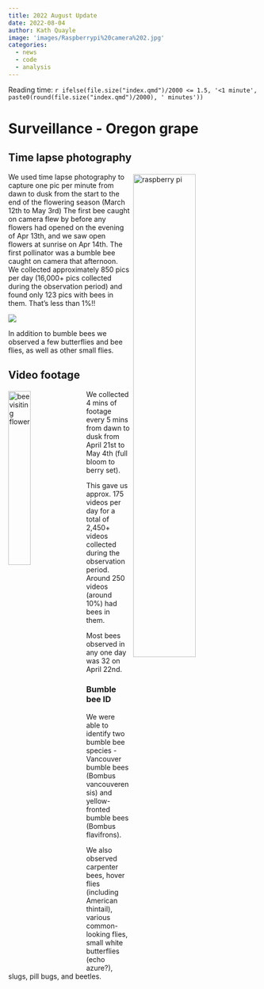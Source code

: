 ```yaml
---
title: 2022 August Update
date: 2022-08-04
author: Kath Quayle
image: 'images/Raspberrypi%20camera%202.jpg'
categories:
  - news
  - code
  - analysis
---
```


Reading time: `r ifelse(file.size("index.qmd")/2000 <= 1.5, '<1 minute', paste0(round(file.size("index.qmd")/2000), ' minutes'))`

# Surveillance - Oregon grape

## Time lapse photography

<img src="images/Raspberrypi%20camera%202.jpg" alt="raspberry pi" class="image" style="width: 50%; float:right; margin-top:0.2em; margin-left:6px;">  


We used time lapse photography to capture one pic per minute from dawn to dusk from the start to the end of the flowering season (March 12th to May 3rd) The first bee caught on camera flew by before any flowers had opened on the evening of Apr 13th, and we saw open flowers at sunrise on Apr 14th. The first pollinator was a bumble bee caught on camera that afternoon. We collected approximately 850 pics per day (16,000+ pics collected during the observation period) and found only 123 pics with bees in them. That's less than 1%!!

![](images/Pollinator_tally-02.png)

In addition to bumble bees we observed a few butterflies and bee flies, as well as other small flies.

## Video footage

<img src="images/OG_bee1.gif" alt="bee visiting flower" class="image" style="width: 30%; float:left; margin-top:0.2em; margin-right:6px;">  


We collected 4 mins of footage every 5 mins from dawn to dusk from April 21st to May 4th (full bloom to berry set).

This gave us approx. 175 videos per day for a total of 2,450+ videos collected during the observation period. Around 250 videos (around 10%) had bees in them.

Most bees observed in any one day was 32 on April 22nd.

### Bumble bee ID

We were able to identify two bumble bee species - Vancouver bumble bees (Bombus vancouverensis) and yellow-fronted bumble bees (Bombus flavifrons).

We also observed carpenter bees, hover flies (including American thintail), various common-looking flies, small white butterflies (echo azure?), slugs, pill bugs, and beetles.



